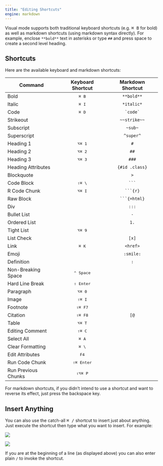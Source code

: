 ```yaml
---
title: "Editing Shortcuts"
engine: markdown
---
```


Visual mode supports both traditional keyboard shortcuts (e.g. <kbd>⌘ B</kbd> for bold) as well as markdown shortcuts (using markdown syntax directly).
For example, enclose `**bold**` text in asterisks or type `##` and press space to create a second level heading.

## Shortcuts

Here are the available keyboard and markdown shortcuts:

| Command             |  Keyboard Shortcut  |  Markdown Shortcut   |
|---------------------|:-------------------:|:--------------------:|
| Bold                |   <kbd>⌘ B</kbd>    |      `**bold**`      |
| Italic              |   <kbd>⌘ I</kbd>    |      `*italic*`      |
| Code                |   <kbd>⌘ D</kbd>    |     `` `code` ``     |
| Strikeout           |                     |     `~~strike~~`     |
| Subscript           |                     |       `~sub~`        |
| Superscript         |                     |      `^super^`       |
| Heading 1           |   <kbd>⌥⌘ 1</kbd>   |         `#`          |
| Heading 2           |   <kbd>⌥⌘ 2</kbd>   |         `##`         |
| Heading 3           |   <kbd>⌥⌘ 3</kbd>   |        `###`         |
| Heading Attributes  |                     |    `{#id .class}`    |
| Blockquote          |                     |         `>`          |
| Code Block          |  <kbd>⇧⌘ \\</kbd>   |    ```` ``` ````     |
| R Code Chunk        |   <kbd>⌥⌘ I</kbd>   |   ```` ```{r} ````   |
| Raw Block           |                     | ```` ```{=html} ```` |
| Div                 |                     |        `:::`         |
| Bullet List         |                     |         `-`          |
| Ordered List        |                     |         `1.`         |
| Tight List          |   <kbd>⌥⌘ 9</kbd>   |                      |
| List Check          |                     |        `[x]`         |
| Link                |   <kbd>⌘ K</kbd>    |       `<href>`       |
| Emoji               |                     |      `:smile:`       |
| Definition          |                     |         `:`          |
| Non-Breaking Space  | <kbd>⌃ Space</kbd>  |                      |
| Hard Line Break     | <kbd>⇧ Enter</kbd>  |                      |
| Paragraph           |   <kbd>⌥⌘ 0</kbd>   |                      |
| Image               |   <kbd>⇧⌘ I</kbd>   |                      |
| Footnote            |  <kbd>⇧⌘ F7</kbd>   |                      |
| Citation            |  <kbd>⇧⌘ F8</kbd>   |         `[@`         |
| Table               |   <kbd>⌥⌘ T</kbd>   |                      |
| Editing Comment     |   <kbd>⇧⌘ C</kbd>   |                      |
| Select All          |   <kbd>⌘ A</kbd>    |                      |
| Clear Formatting    |   <kbd>⌘ \\</kbd>   |                      |
| Edit Attributes     |    <kbd>F4</kbd>    |                      |
| Run Code Chunk      | <kbd>⇧⌘ Enter</kbd> |                      |
| Run Previous Chunks |  <kbd>⇧⌥⌘ P</kbd>   |                      |

::: {.callout-tip appearance="simple"}
For markdown shortcuts, if you didn't intend to use a shortcut and want to reverse its effect, just press the backspace key.
:::

## Insert Anything

You can also use the catch-all <kbd>⌘ /</kbd> shortcut to insert just about anything.
Just execute the shortcut then type what you want to insert.
For example:

::: {layout.ncol=2}

![](images/visual-editing-omni-list.png)

![](images/visual-editing-omni-math.png)

:::

If you are at the beginning of a line (as displayed above) you can also enter plain `/` to invoke the shortcut.
